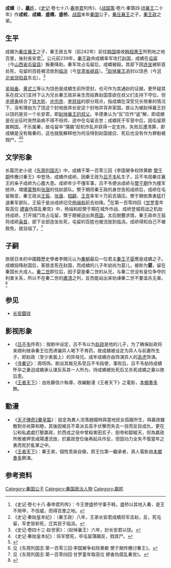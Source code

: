 {{先秦人物信息框
|名称=成蟜
|图像=
|图说=
|别称=盛桥、成嶠
|姓=嬴
|氏=
|名=成蟜
|字=
|別名=
|别字=
|谥號=
|时代=[[战国|战国]]
|国家=[[秦国|秦国]]{{to}}[[赵国|赵国]]
|身份=秦国[[公子|公子]]
|官位=
|爵位=[[长安君|长安君]]
|出生日期=秦昭王五十一年（前256年）
|出生地点=咸陽
|逝世地点=屯留
|逝世日期=前239年
|逝世原因=秦軍收復屯留戰死
|在位年代=前256－前239年（根據秦謎）
|父=[[秦庄襄王|秦庄襄王]]
|母=
|正妻=
|妾=
|夫=
|子女=[[子婴|嬴嬰]]
|太子=
|都城=
|居所=
|墓葬=
|武功=
}}
'''成蟜'''（{{bd|前256年||前239年||catIdx=Y嬴}}），[[嬴姓|'''嬴'''姓]]，《[[史记|史记]]·卷七十八·[[春申君|春申君]]列传》、《[[战国策|战国策]]·卷六·秦策四·[[楚顷襄王|顷襄王]]二十年》作'''成蛟'''，'''成蟜'''，'''盛橋'''，'''盛桥'''。[[战国|战国]]末年[[秦国|秦国]]公子，[[秦庄襄王|秦庄襄王]]之子，[[秦王政|秦王政]]之弟。

== 生平 ==
成蟜为[[秦庄襄王|秦庄襄王]]之子，秦王政五年（前242年）前往[[韩国_(战国)|韩国]]接收[[韩桓惠王|韩桓惠王]]所割地之地百里，後封長安君<ref>《史记·卷七十八·春申君列传》：今王使盛桥守事于韩，盛桥以其地入秦，是王不用甲，不信威，而得百里之地。</ref>。公元前239年，[[秦王政|秦王政]]命成蟜率军攻打[[赵国|赵国]]，成蟜在[[屯留|屯留]]（今[[山西省|山西省]][[屯留县|屯留县]]）叛秦降赵。秦军攻占屯留后，成蟜被殺。其部下因[[连坐|连坐]]被斩首处死，屯留的百姓被流放到[[临洮|临洮]]（今[[甘肃省|甘肃省]][[岷县|岷县]]）。<ref>《史记·秦始皇本纪》：（秦王政）八年，王弟长安君成蟜将军击赵，反，死屯留，军吏皆斩死，迁其民于临洮。</ref>[[赵悼襄王|赵悼襄王]]追封以饶邑（今[[河北省|河北省]][[饶阳县|饶阳县]]东北）。<ref>《史记·卷四十三·赵世家》：（赵悼襄王）六年，封长安君以饶。</ref>

[[吴裕垂|吴裕垂]]、[[黄式三|黄式三]]等认为饶邑是成蟜生前所受封，也可作为其通赵的证据，更怀疑其系在叔父们支持下认为兄长秦王政非亲生而投靠赵国意欲在叔父们支持下夺位，但[[辛德勇|辛德勇]]结合了[[钱大昕|钱大昕]]、[[许宗彦|许宗彦]]、[[李慈铭|李慈铭]]的部分观点，指成蟜在深受兄长倚重的情况下，没有理由为了饶这个封地放弃长安这个封地并背弃家国，故认为被赵悼襄王封以饶的是另一个长安君，即[[长安君_(赵国)|赵悼襄王的叔父]]。辛德勇认为“反”应作“返”解，即成蟜是在出征时突然染病不得不班师，途中在屯留去世；成蟜死于军营中后，因屯留原属韩国，不乐属秦，故屯留卒“蒲鶮”趁机作乱并获得一定支持，失败后遭清算，即成蟜是没有叛秦的，这也就能解释他为何没得到赵国接应、死后也没有作为罪魁被戮尸。<ref>《史记·秦始皇本纪》：将军壁死，卒屯留蒲鶮反，戮其尸。</ref><ref>{{Cite web|title=辛德勇读《赵正书》︱句读之谜：成蟜叛秦了吗？_私家历史_澎湃新闻-The Paper|url=https://www.thepaper.cn/newsDetail_forward_3326788|accessdate=2020-07-03|work=www.thepaper.cn|archive-date=2019-05-30|archive-url=https://web.archive.org/web/20190530123531/https://www.thepaper.cn/newsDetail_forward_3326788|dead-url=no}}</ref>

== 文学形象 ==
长篇历史小说《[[东周列国志|东周列国志]]》中，成蟜于第一百零三回《李国舅争权除黄歇 [[樊于期|樊于期]]传檄讨秦王》中登场，成蟜作成峤。因秦王政为[[吕不韦|吕不韦]]私生子，吕不韦视秦庄襄王的亲子成峤为心腹大患。成峤年少不懂军事，吕不韦便派成峤与[[樊於期|樊于期]]作为援军统帅，增援[[蒙骜|蒙骜]]和[[张唐|张唐]]的伐赵部队。樊于期将秦王政的身世告知成峤后，成峤在屯留叛变，秦王政派[[王翦|王翦]]、[[张唐|张唐]]、[[桓齮|桓齮]]、[[王贲|王贲]]率军十万前去镇压。樊于期依靠勇猛打退秦军部队，王翦于是派成峤旧交[[杨端和|杨端和]]前去劝降。<ref>见《东周列国志·第一百零三回·李国舅争权除黄歇 樊于期传檄讨秦王》。</ref>在第一百零四回《[[甘罗|甘罗]]童年取高位 [[嫪毐|嫪毐]]伪腐乱秦宫》中，杨端和趁樊于期在城外作战、成峤登城观战之机劫持成峤，打开城门攻占屯留，樊于期被迫出奔[[燕国|燕国]]。太后脱簪求情，秦王政命王翦将成峤[[枭首|枭首]]，部下全部连坐处死，屯留的百姓也被流放到临洮。成峤得知自己不被赦免，就自缢了。<ref>见《东周列国志·第一百零四回·甘罗童年取高位 嫪毐伪腐乱秦宫》。</ref>

== 子嗣 ==
旅居日本的中國籍歷史學者李開元认为[[秦朝|秦朝]]最后一位君主[[秦王子婴|秦王子婴]]應是成蟜之子。成蟜投降赵国后，客居並死在赵国，而成蟜的儿子年幼尚为婴儿，被称为'''婴'''，留在秦国长大成人。[[秦二世|秦二世]]即位后，因子婴是秦二世的从兄，与秦二世没有皇位争夺的利害关系，所以不在秦二世的[[肅清|肅清]]之列，反而能站出来劝谏秦二世不要滥杀无辜。<ref>{{cite web|url =http://xiangyata.net/data/articles/a03/733.html|title =秦王子婴为始皇弟成蟜子说——补《史记》秦王婴列传|date =2006年7月16日|author =李开元|publisher =象牙塔网络|language =zh-hans|access-date =2012年2月23日|archive-date =2018年3月25日|archive-url =https://web.archive.org/web/20180325012621/http://xiangyata.net/data/articles/a03/733.html|dead-url =yes}}</ref>

== 参见 ==
* [[长安圜钱|长安圜钱]]

== 影视形象 ==
*《[[吕不韦|吕不韦]]传奇》：按剧中设定，吕不韦以为[[赵政|赵政]]是他的儿子，为了确保赵政将来顺利继承秦王位而诱骗异人喝下不育药，故成蟜被设定为异人与前妻所生子，即赵政（至少表面上）的异母兄。成年成蟜亦由饰演异人的[[高虎|高虎]]饰演。
*《[[寻秦记_(电视剧)|寻秦记]]》：周旸饰。剧设其叛兄系受吕不韦指使，事败后，吕不韦劫持成蟜怀孕之妻迫成蟜承认谋反系其一人所为，待成蟜被处死后又杀死成蟜之妻以绝后患。
* 《[[王者天下#真人電影|王者天下]]》：由佐藤信介執導，改編動漫《王者天下》之電影，[[本鄉奏多|本鄉奏多]]飾。

== 動漫 ==
* 《[[天子傳奇#天子傳奇2秦皇篇|天子傳奇2秦皇篇]]》：設定為異人流落趙國時與當地民女孤娥所生，與嬴政雖敵對亦尚算和睦，其後因被呂不韋派去高手伏擊而失去一目而反目成仇，更在公和私處處打壓嬴政，於西戎之役中曾殺害田玄子、劍帝和鄒縱天，但為嬴政所敗被押至咸陽遭流放，於嬴政登位後再起兵作反，但因功力全失不復當年之勇而死於亂軍之中。
* 《[[王者天下|王者天下]]》：秦王弟，個性乖戾自傲，原王位第一繼承者，真人電影由[[本鄉奏多|本鄉奏多]]飾演。

== 参考资料 ==
{{reflist|2}}

[[Category:秦国公子|Category:秦国公子]]
[[Category:秦国政治人物|Category:秦国政治人物]]
[[Category:嬴姓|Category:嬴姓]]